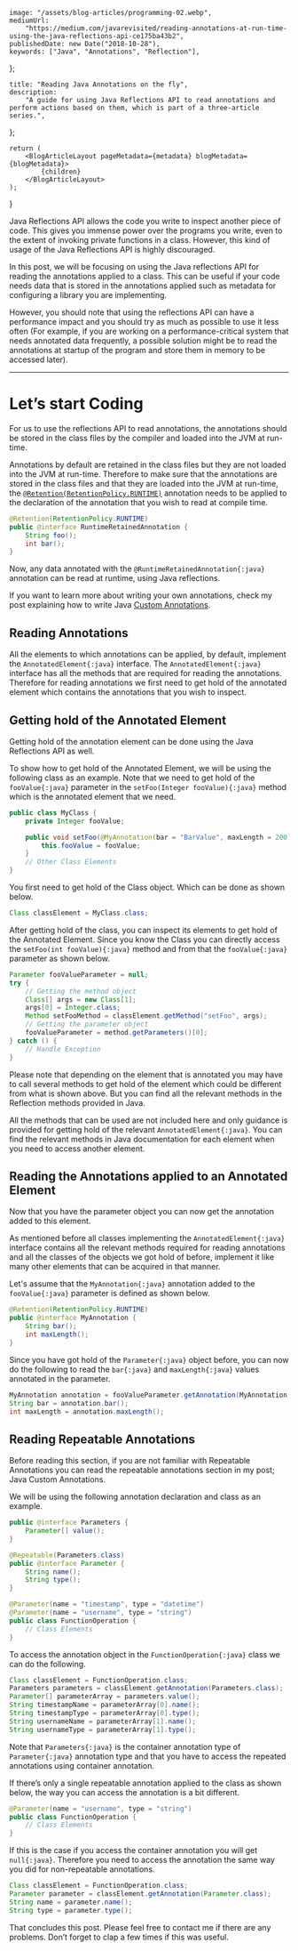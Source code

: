     image: "/assets/blog-articles/programming-02.webp",
    mediumUrl:
        "https://medium.com/javarevisited/reading-annotations-at-run-time-using-the-java-reflections-api-ce175ba43b2",
    publishedDate: new Date("2018-10-28"),
    keywords: ["Java", "Annotations", "Reflection"],
};

    title: "Reading Java Annotations on the fly",
    description:
        "A guide for using Java Reflections API to read annotations and perform actions based on them, which is part of a three-article series.",
};

    return (
        <BlogArticleLayout pageMetadata={metadata} blogMetadata={blogMetadata}>
            {children}
        </BlogArticleLayout>
    );
}

Java Reflections API allows the code you write to inspect another piece of code. This gives you immense power over the programs you write, even to the extent of invoking private functions in a class. However, this kind of usage of the Java Reflections API is highly discouraged.

In this post, we will be focusing on using the Java reflections API for reading the annotations applied to a class. This can be useful if your code needs data that is stored in the annotations applied such as metadata for configuring a library you are implementing.

However, you should note that using the reflections API can have a performance impact and you should try as much as possible to use it less often (For example, if you are working on a performance-critical system that needs annotated data frequently, a possible solution might be to read the annotations at startup of the program and store them in memory to be accessed later).

---

# Let’s start Coding

For us to use the reflections API to read annotations, the annotations should be stored in the class files by the compiler and loaded into the JVM at run-time.

Annotations by default are retained in the class files but they are not loaded into the JVM at run-time. Therefore to make sure that the annotations are stored in the class files and that they are loaded into the JVM at run-time, the [`@Retention(RetentionPolicy.RUNTIME)`](https://docs.oracle.com/javase/7/docs/api/java/lang/annotation/RetentionPolicy.html#RUNTIME) annotation needs to be applied to the declaration of the annotation that you wish to read at compile time.

```java
@Retention(RetentionPolicy.RUNTIME)
public @interface RuntimeRetainedAnnotation {
    String foo();
    int bar();
}
```

Now, any data annotated with the `@RuntimeRetainedAnnotation{:java}` annotation can be read at runtime, using Java reflections.

If you want to learn more about writing your own annotations, check my post explaining how to write Java [Custom Annotations](./java/unleashing-the-power-of-java-custom-annotations).

## Reading Annotations

All the elements to which annotations can be applied, by default, implement the `AnnotatedElement{:java}` interface. The `AnnotatedElement{:java}` interface has all the methods that are required for reading the annotations. Therefore for reading annotations we first need to get hold of the annotated element which contains the annotations that you wish to inspect.

## Getting hold of the Annotated Element

Getting hold of the annotation element can be done using the Java Reflections API as well.

To show how to get hold of the Annotated Element, we will be using the following class as an example. Note that we need to get hold of the `fooValue{:java}` parameter in the `setFoo(Integer fooValue){:java}` method which is the annotated element that we need.

```java
public class MyClass {
    private Integer fooValue;

    public void setFoo(@MyAnnotation(bar = "BarValue", maxLength = 200) Integer fooValue) {
        this.fooValue = fooValue;
    }
    // Other Class Elements
}
```

You first need to get hold of the Class object. Which can be done as shown below.

```java
Class classElement = MyClass.class;
```

After getting hold of the class, you can inspect its elements to get hold of the Annotated Element. Since you know the Class you can directly access the `setFoo(int fooValue){:java}` method and from that the `fooValue{:java}` parameter as shown below.

```java
Parameter fooValueParameter = null;
try {
    // Getting the method object
    Class[] args = new Class[1];
    args[0] = Integer.class;
    Method setFooMethod = classElement.getMethod("setFoo", args);
    // Getting the parameter object
    fooValueParameter = method.getParameters()[0];
} catch () {
    // Handle Exception
}
```

Please note that depending on the element that is annotated you may have to call several methods to get hold of the element which could be different from what is shown above. But you can find all the relevant methods in the Reflection methods provided in Java.

All the methods that can be used are not included here and only guidance is provided for getting hold of the relevant `AnnotatedElement{:java}`. You can find the relevant methods in Java documentation for each element when you need to access another element.

## Reading the Annotations applied to an Annotated Element

Now that you have the parameter object you can now get the annotation added to this element.

As mentioned before all classes implementing the `AnnotatedElement{:java}` interface contains all the relevant methods required for reading annotations and all the classes of the objects we got hold of before, implement it like many other elements that can be acquired in that manner.

Let's assume that the `MyAnnotation{:java}` annotation added to the `fooValue{:java}` parameter is defined as shown below.

```java
@Retention(RetentionPolicy.RUNTIME)
public @interface MyAnnotation {
    String bar();
    int maxLength();
}
```

Since you have got hold of the `Parameter{:java}` object before, you can now do the following to read the `bar{:java}` and `maxLength{:java}` values annotated in the parameter.

```java
MyAnnotation annotation = fooValueParameter.getAnnotation(MyAnnotation.class);
String bar = annotation.bar();
int maxLength = annotation.maxLength();
```

## Reading Repeatable Annotations

Before reading this section, if you are not familiar with Repeatable Annotations you can read the repeatable annotations section in my post; Java Custom Annotations.

We will be using the following annotation declaration and class as an example.

```java
public @interface Parameters {
    Parameter[] value();
}

@Repeatable(Parameters.class)
public @interface Parameter {
    String name();
    String type();
}

@Parameter(name = "timestamp", type = "datetime")
@Parameter(name = "username", type = "string")
public class FunctionOperation {
    // Class Elements
}
```

To access the annotation object in the `FunctionOperation{:java}` class we can do the following.

```java
Class classElement = FunctionOperation.class;
Parameters parameters = classElement.getAnnotation(Parameters.class);
Parameter[] parameterArray = parameters.value();
String timestampName = parameterArray[0].name();
String timestampType = parameterArray[0].type();
String usernameName = parameterArray[1].name();
String usernameType = parameterArray[1].type();
```

Note that `Parameters{:java}` is the container annotation type of `Parameter{:java}` annotation type and that you have to access the repeated annotations using container annotation.

If there’s only a single repeatable annotation applied to the class as shown below, the way you can access the annotation is a bit different.

```java
@Parameter(name = "username", type = "string")
public class FunctionOperation {
    // Class Elements
}
```

If this is the case if you access the container annotation you will get `null{:java}`. Therefore you need to access the annotation the same way you did for non-repeatable annotations.

```java
Class classElement = FunctionOperation.class;
Parameter parameter = classElement.getAnnotation(Parameter.class);
String name = parameter.name();
String type = parameter.type();
```

That concludes this post. Please feel free to contact me if there are any problems. Don’t forget to clap a few times if this was useful.
